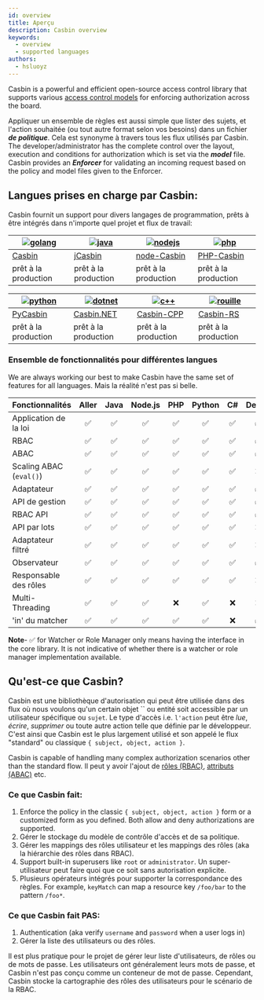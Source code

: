 ```yaml
---
id: overview
title: Aperçu
description: Casbin overview
keywords:
  - overview
  - supported languages
authors:
  - hsluoyz
---
```


Casbin is a powerful and efficient open-source access control library that supports various [access control models](https://en.wikipedia.org/wiki/Access_control#Access_control_models) for enforcing authorization across the board.

Appliquer un ensemble de règles est aussi simple que lister des sujets, et l'action souhaitée (ou tout autre format selon vos besoins) dans un fichier **_de politique_**. Cela est synonyme à travers tous les flux utilisés par Casbin. The developer/administrator has the complete control over the layout, execution and conditions for authorization which is set via the **_model_** file. Casbin provides an **_Enforcer_** for validating an incoming request based on the policy and model files given to the Enforcer.

## Langues prises en charge par Casbin:

Casbin fournit un support pour divers langages de programmation, prêts à être intégrés dans n'importe quel projet et flux de travail:

| [![golang](/img/langs/golang.png)](https://github.com/casbin/casbin) | [![java](/img/langs/java.png)](https://github.com/casbin/jcasbin) | [![nodejs](/img/langs/nodejs.png)](https://github.com/casbin/node-casbin) | [![php](/img/langs/php.png)](https://github.com/php-casbin/php-casbin) |
| -------------------------------------------------------------------- | ----------------------------------------------------------------- | ------------------------------------------------------------------------- | ---------------------------------------------------------------------- |
| [Casbin](https://github.com/casbin/casbin)                           | [jCasbin](https://github.com/casbin/jcasbin)                      | [node-Casbin](https://github.com/casbin/node-casbin)                      | [PHP-Casbin](https://github.com/php-casbin/php-casbin)                 |
| prêt à la production                                                 | prêt à la production                                              | prêt à la production                                                      | prêt à la production                                                   |

| [![python](/img/langs/python.png)](https://github.com/casbin/pycasbin) | [![dotnet](/img/langs/dotnet.png)](https://github.com/casbin/Casbin.NET) | [![c++](/img/langs/cpp.png)](https://github.com/casbin/casbin-cpp) | [![rouille](/img/langs/rust.png)](https://github.com/casbin/casbin-rs) |
| ---------------------------------------------------------------------- | ------------------------------------------------------------------------ | ------------------------------------------------------------------ | ---------------------------------------------------------------------- |
| [PyCasbin](https://github.com/casbin/pycasbin)                         | [Casbin.NET](https://github.com/casbin/Casbin.NET)                       | [Casbin-CPP](https://github.com/casbin/casbin-cpp)                 | [Casbin-RS](https://github.com/casbin/casbin-rs)                       |
| prêt à la production                                                   | prêt à la production                                                     | prêt à la production                                               | prêt à la production                                                   |

### Ensemble de fonctionnalités pour différentes langues

We are always working our best to make Casbin have the same set of features for all languages. Mais la réalité n'est pas si belle.

| Fonctionnalités         | Aller | Java | Node.js | PHP | Python | C# | Delphi | Rouille | C++ | Lua | Fléchette | Elixir |
|:----------------------- |:-----:|:----:|:-------:|:---:|:------:|:--:|:------:|:-------:|:---:|:---:|:---------:|:------:|
| Application de la loi   |   ✅   |  ✅   |    ✅    |  ✅  |   ✅    | ✅  |   ✅    |    ✅    |  ✅  |  ✅  |     ✅     |   ✅    |
| RBAC                    |   ✅   |  ✅   |    ✅    |  ✅  |   ✅    | ✅  |   ✅    |    ✅    |  ✅  |  ✅  |     ✅     |   ✅    |
| ABAC                    |   ✅   |  ✅   |    ✅    |  ✅  |   ✅    | ✅  |   ✅    |    ✅    |  ✅  |  ✅  |     ✅     |   ✅    |
| Scaling ABAC (`eval()`) |   ✅   |  ✅   |    ✅    |  ✅  |   ✅    | ✅  |   ❌    |    ✅    |  ✅  |  ✅  |     ✅     |   ✅    |
| Adaptateur              |   ✅   |  ✅   |    ✅    |  ✅  |   ✅    | ✅  |   ✅    |    ✅    |  ✅  |  ✅  |     ✅     |   ❌    |
| API de gestion          |   ✅   |  ✅   |    ✅    |  ✅  |   ✅    | ✅  |   ✅    |    ✅    |  ✅  |  ✅  |     ✅     |   ✅    |
| RBAC API                |   ✅   |  ✅   |    ✅    |  ✅  |   ✅    | ✅  |   ✅    |    ✅    |  ✅  |  ✅  |     ✅     |   ✅    |
| API par lots            |   ✅   |  ✅   |    ✅    |  ✅  |   ✅    | ✅  |   ❌    |    ✅    |  ✅  |  ✅  |     ❌     |   ❌    |
| Adaptateur filtré       |   ✅   |  ✅   |    ✅    |  ✅  |   ✅    | ✅  |   ❌    |    ✅    |  ✅  |  ✅  |     ❌     |   ❌    |
| Observateur             |   ✅   |  ✅   |    ✅    |  ✅  |   ✅    | ✅  |   ✅    |    ✅    |  ✅  |  ✅  |     ❌     |   ❌    |
| Responsable des rôles   |   ✅   |  ✅   |    ✅    |  ✅  |   ✅    | ✅  |   ❌    |    ✅    |  ✅  |  ✅  |     ✅     |   ❌    |
| Multi-Threading         |   ✅   |  ✅   |    ✅    |  ❌  |   ✅    | ❌  |   ❌    |    ✅    |  ❌  |  ❌  |     ❌     |   ❌    |
| 'in' du matcher         |   ✅   |  ✅   |    ✅    |  ✅  |   ✅    | ❌  |   ✅    |    ❌    |  ❌  |  ❌  |     ✅     |   ✅    |

**Note**- ✅ for Watcher or Role Manager only means having the interface in the core library. It is not indicative of whether there is a watcher or role manager implementation available.

## Qu'est-ce que Casbin?

Casbin est une bibliothèque d'autorisation qui peut être utilisée dans des flux où nous voulons qu'un certain objet `` ou entité soit accessible par un utilisateur spécifique ou `sujet`. Le type d'accès i.e. `l'action` peut être _lue_, _écrire_, _supprimer_ ou toute autre action telle que définie par le développeur. C'est ainsi que Casbin est le plus largement utilisé et son appelé le flux "standard" ou classique `{ subject, object, action }`.

Casbin is capable of handling many complex authorization scenarios other than the standard flow. Il peut y avoir l'ajout de [rôles (RBAC)](/docs/rbac), [attributs (ABAC)](/docs/abac) etc.

### Ce que Casbin fait:

1. Enforce the policy in the classic `{ subject, object, action }` form or a customized form as you defined. Both allow and deny authorizations are supported.
2. Gérer le stockage du modèle de contrôle d'accès et de sa politique.
3. Gérer les mappings des rôles utilisateur et les mappings des rôles (aka la hiérarchie des rôles dans RBAC).
4. Support built-in superusers like `root` or `administrator`. Un super-utilisateur peut faire quoi que ce soit sans autorisation explicite.
5. Plusieurs opérateurs intégrés pour supporter la correspondance des règles. For example, `keyMatch` can map a resource key `/foo/bar` to the pattern `/foo*`.

### Ce que Casbin fait **PAS**:

1. Authentication (aka verify `username` and `password` when a user logs in)
2. Gérer la liste des utilisateurs ou des rôles.

Il est plus pratique pour le projet de gérer leur liste d'utilisateurs, de rôles ou de mots de passe. Les utilisateurs ont généralement leurs mots de passe, et Casbin n'est pas conçu comme un conteneur de mot de passe. Cependant, Casbin stocke la cartographie des rôles des utilisateurs pour le scénario de la RBAC.
